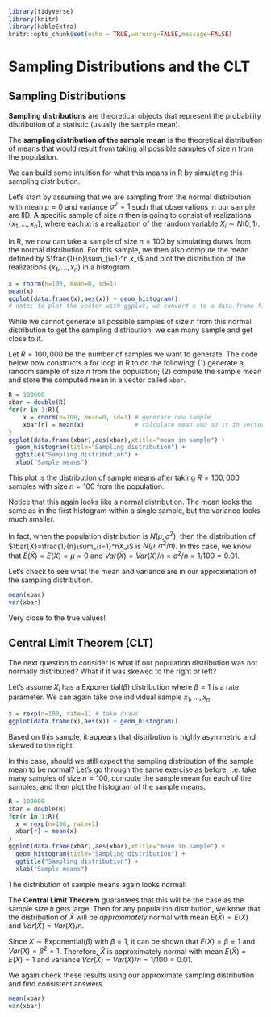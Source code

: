 ```r
library(tidyverse)
library(knitr)
library(kableExtra)
knitr::opts_chunk$set(echo = TRUE,warning=FALSE,message=FALSE)
```


# Sampling Distributions and the CLT

## Sampling Distributions

**Sampling distributions** are theoretical objects that represent the probability distribution of a statistic (usually the sample mean). 

The **sampling distribution of the sample mean** is the theoretical distribution of means that would result from taking all possible samples of size $n$ from the population.

We can build some intuition for what this means in R by simulating this sampling distribution. 

Let's start by assuming that we are sampling from the normal distribution with mean $\mu=0$ and variance $\sigma^2=1$ such that observations in our sample are IID. A specific sample of size $n$ then is going to consist of realizations $\{x_1,\dots,x_n\}$, where each $x_i$ is a realization of the random variable $X_i \sim N(0,1)$.

In R, we now can take a sample of size $n=100$ by simulating draws from the normal distribution. For this sample, we then also compute the mean defined by $\frac{1}{n}\sum_{i=1}^n x_i$ and plot the distribution of the realizations $\{x_1,\dots,x_n\}$ in a histogram. 


```r
x = rnorm(n=100, mean=0, sd=1)
mean(x)
ggplot(data.frame(x),aes(x)) + geom_histogram() 
# note: to plot the vector with ggplot, we convert x to a data.frame first
```

While we cannot generate all possible samples of size $n$ from this normal distribution to get the sampling distribution, we can many sample and get close to it. 

Let $R=100,000$ be the number of samples we want to generate. The code below now constructs a for loop in R to do the following: (1) generate a random sample of size $n$ from the population; (2) compute the sample mean and store the computed mean in a vector called `xbar`.


```r
R = 100000
xbar = double(R)
for(r in 1:R){
    x = rnorm(n=100, mean=0, sd=1) # generate new sample 
    xbar[r] = mean(x)              # calculate mean and ad it in vector xbar  
}
ggplot(data.frame(xbar),aes(xbar),xtitle="mean in sample") + 
  geom_histogram(title="Sampling distribution") +
  ggtitle("Sampling distribution") +
  xlab("Sample means")
```


This plot is the distribution of sample means after taking $R=100,000$ samples with size $n=100$ from the population.

Notice that this again looks like a normal distribution. The mean looks the same as in the first histogram within a single sample, but the variance looks much smaller. 

In fact, when the population distribution is $N(\mu,\sigma^2)$, then the distribution of $\bar{X}=\frac{1}{n}\sum_{i=1}^nX_i$ is $N(\mu,\sigma^2/n)$. In this case, we know that $E(\bar{X})=E(X)=\mu=0$ and $Var(\bar{X})=Var(X)/n=\sigma^2/n=1/100=0.01$. 

Let's check to see what the mean and variance are in our approximation of the sampling distribution.


```r
mean(xbar)
var(xbar)
```


Very close to the true values!

## Central Limit Theorem (CLT)
The next question to consider is what if our population distribution was not normally distributed? What if it was skewed to the right or left?

Let's assume $X_i$ has a Exponential$(\beta)$ distribution where $\beta=1$ is a rate parameter. We can again take one individual sample ${x_1,\dots,x_n}$. 


```r
x = rexp(n=100, rate=1) # take draws
ggplot(data.frame(x),aes(x)) + geom_histogram() 
```

Based on this sample, it appears that distribution is highly asymmetric and skewed to the right.

In this case, should we still expect the sampling distribution of the sample mean to be normal? Let's go through the same exercise as before, i.e. take many samples of size $n=100$, compute the sample mean for each of the samples, and then plot the histogram of the sample means. 


```r
R = 100000
xbar = double(R)
for(r in 1:R){
  x = rexp(n=100, rate=1)
  xbar[r] = mean(x)
}
ggplot(data.frame(xbar),aes(xbar),xtitle="mean in sample") + 
  geom_histogram(title="Sampling distribution") +
  ggtitle("Sampling distribution") +
  xlab("Sample means")
```

The distribution of sample means again looks normal!

The **Central Limit Theorem** guarantees that this will be the case as the sample size $n$ gets large. Then for any population distribution, we know that the distribution of $\bar{X}$ will be *approximately* normal with mean $E(\bar{X})=E(X)$ and $Var(\bar{X})=Var(X)/n$.

Since $X\sim\text{Exponential}(\beta)$ with $\beta=1$, it can be shown that $E(X)=\beta=1$ and $Var(X)=\beta^2=1$. Therefore, $\bar{X}$ is approximately normal with mean $E(\bar{X})=E(X)=1$ and variance $Var(\bar{X})=Var(X)/n=1/100=0.01$.

We again check these results using our approximate sampling distribution and find consistent answers.


```r
mean(xbar)
var(xbar)
```

